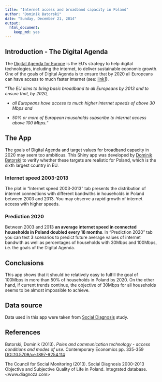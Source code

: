 ```yaml
---
title: "Internet access and broadband capacity in Poland"
author: "Dominik Batorski"
date: "Sunday, December 21, 2014"
output:
  html_document:
    keep_md: yes
---
```


## Introduction - The Digital Agenda 

The [Digital Agenda for Europe](<http://ec.europa.eu/digital-agenda/digital-agenda-europe>) is the EU's strategy to help digital technologies, including the internet, to deliver sustainable economic growth. One of the goals of Digital Agenda is to ensure that by 2020 all Europeans can have access to much faster internet (see: [link1](<http://ec.europa.eu/digital-agenda/en/our-goals/pillar-iv-fast-and-ultra-fast-internet-access>)).

"_The EU aims to bring basic broadband to all Europeans by 2013 and to ensure that, by 2020,_ 

* _all Europeans have access to much higher internet speeds of above 30 Mbps and_ 

* _50% or more of European households subscribe to internet access above 100 Mbps._"


## The App

The goals of Digital Agenda and target values for broadband capacity in 2020 may seem too ambitious. This Shiny app was developed by [Dominik Batorski](<pl.linkedin.com/in/dbatorski/>) to verify whether these targets are realistic for Poland, which is the sixth largest country in EU.

### Internet speed 2003-2013

The plot in "Internet speed 2003-2013" tab presents the distribution of internet connections with different bandwiths in households in Poland between 2003 and 2013. You may observe a rapid growth of internet access with higher speeds.


### Prediction 2020

Between 2003 and 2013 __an average internet speed in connected households in Poland doubled every 18 months__. 
In "Prediction 2020" tab you can test 3 scenarios to predict future average values of internet bandwith as well as percentages 
of households with 30Mbps and 100Mbps, i.e. the goals of the Digital Agenda.
          

## Conclusions

This app shows that it should be relatively easy to fulfill the goal of 100Mbps in more than 50% of households in Poland by 2020. On the other hand, if current trends continue, the objective of 30Mbps for all households seems to be almost impossible to achieve.


## Data source

Data used in this app were taken from [Social Diagnosis](<http://diagnoza.com/index-en.html>) study. 


## References

Batorski, Dominik (2013). _Poles and communication technology - access conditions and modes of use._ Contemporary Economics pp. 335-359 [DOI:10.5709/ce.1897-9254.114](<http://we.vizja.pl/en/download-pdf/volume/7/issue/3.1/id/367>)

The Council for Social Monitoring (2013). Social Diagnosis 2000-2013
Objective and Subjective Quality of Life in Poland. Integrated database. <www.diagnoza.com>
